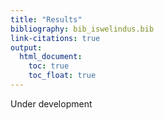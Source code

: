 ---
title: "Results"
bibliography: bib_iswelindus.bib
link-citations: true
output:
  html_document:
    toc: true  
    toc_float: true  
---

Under development